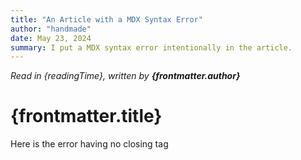 ```yaml
---
title: "An Article with a MDX Syntax Error"
author: "handmade"
date: May 23, 2024
summary: I put a MDX syntax error intentionally in the article.
---
```


_Read in {readingTime}, written by **{frontmatter.author}**_

# {frontmatter.title}

Here is the error having no closing tag <Bar>